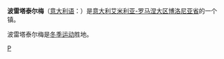 {{Infobox Settlement
| name = 波雷塔泰尔梅<br/>Porretta Terme
| image_skyline = PORRETTA 0295.JPG
| imagesize = 250px
| image_caption = 
| image_flag = 
| image_shield = 
| pushpin_map = Italy
| pushpin_label_position = bottom
| subdivision_type = 国家
| subdivision_name = {{ITA}}
| subdivision_type1 = [[意大利行政区划|大区]]
| subdivision_name1 = [[艾米利亚-罗马涅大区|艾米利亚-罗马涅大区]]
| subdivision_type2 = [[意大利行政区划|省]]
| subdivision_name2 =  [[博洛尼亚省|博洛尼亚省]]
| elevation_m = 349
| elevation_ft = 
| area_total_km2 = 33.93
| population_as_of = 2008年
| population_total = 4786
| population_density_km2 = auto
| timezone = [[CET|CET]]
| utc_offset = +1
| timezone_DST = [[CEST|CEST]]
| utc_offset_DST = +2
| website = [http://www.comune.porrettaterme.bo.it www.comune.porrettaterme.bo.it] 
}}
'''波雷塔泰尔梅'''（[[意大利语|意大利语]]：'''{{lang|it|Porretta Terme}}'''）是[[意大利|意大利]][[艾米利亚-罗马涅大区|艾米利亚-罗马涅大区]][[博洛尼亚省|博洛尼亚省]]的一个镇。

波雷塔泰尔梅是[[冬季运动|冬季运动]]胜地。

{{博洛尼亞省市鎮}}
{{normdaten}}
{{Italy-geo-stub}}

[[Category:博洛尼亚广域市市镇|P]]